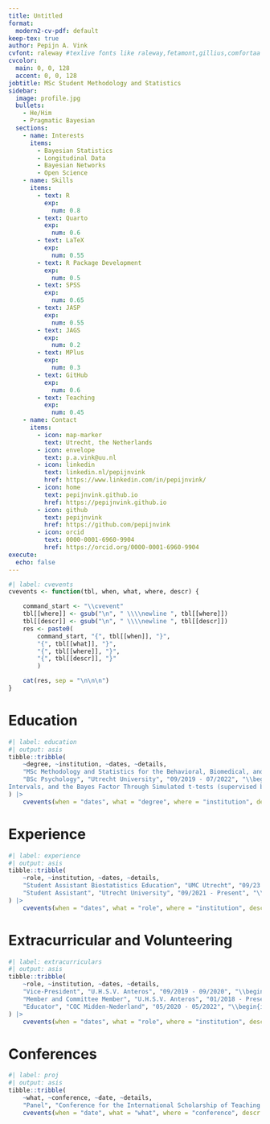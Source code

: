 ```yaml
---
title: Untitled
format:
  modern2-cv-pdf: default
keep-tex: true
author: Pepijn A. Vink
cvfont: raleway #texlive fonts like raleway,fetamont,gillius,comfortaa
cvcolor: 
  main: 0, 0, 128
  accent: 0, 0, 128
jobtitle: MSc Student Methodology and Statistics
sidebar:
  image: profile.jpg
  bullets:
    - He/Him
    - Pragmatic Bayesian
  sections: 
    - name: Interests
      items:
        - Bayesian Statistics
        - Longitudinal Data
        - Bayesian Networks
        - Open Science
    - name: Skills
      items:
        - text: R
          exp:
            num: 0.8
        - text: Quarto
          exp:
            num: 0.6
        - text: LaTeX
          exp:
            num: 0.55
        - text: R Package Development
          exp: 
            num: 0.5
        - text: SPSS
          exp:
            num: 0.65
        - text: JASP
          exp:
            num: 0.55
        - text: JAGS
          exp:
            num: 0.2
        - text: MPlus
          exp:
            num: 0.3
        - text: GitHub
          exp:
            num: 0.6
        - text: Teaching
          exp:
            num: 0.45
    - name: Contact
      items:
        - icon: map-marker
          text: Utrecht, the Netherlands
        - icon: envelope
          text: p.a.vink@uu.nl
        - icon: linkedin
          text: linkedin.nl/pepijnvink
          href: https://www.linkedin.com/in/pepijnvink/
        - icon: home
          text: pepijnvink.github.io
          href: https://pepijnvink.github.io
        - icon: github
          text: pepijnvink
          href: https://github.com/pepijnvink
        - icon: orcid
          text: 0000-0001-6960-9904
          href: https://orcid.org/0000-0001-6960-9904    
execute: 
  echo: false
---
```


```r
#| label: cvevents
cvevents <- function(tbl, when, what, where, descr) {

    command_start <- "\\cvevent"
    tbl[[where]] <- gsub("\n", " \\\\newline ", tbl[[where]])
    tbl[[descr]] <- gsub("\n", " \\\\newline ", tbl[[descr]])
    res <- paste0(
        command_start, "{", tbl[[when]], "}", 
        "{", tbl[[what]], "}",
        "{", tbl[[where]], "}",
        "{", tbl[[descr]], "}"
        )

    cat(res, sep = "\n\n\n")
}
```

# Education

```r
#| label: education
#| output: asis
tibble::tribble(
    ~degree, ~institution, ~dates, ~details,
    "MSc Methodology and Statistics for the Behavioral, Biomedical, and Social Sciences (Research)", "Utrecht University", "09/2022 - Present", "\\begin{itemize}\\item Courses on multivariate statistics, survey data analysis, mathematical statistics, programming, Bayesian statistics, multilevel models, psychometrics, causal inference, structural equation modeling, markup languages, and data science.\\item Thesis on implementation of causal inference methods in the Random Intercept Cross-Lagged Panel Model (supervised by prof. dr. Ellen Hamaker and Jeroen Mulder).\\item Traineeship on Bayesian algorithms for structure learning of Bayesian networks (supervised by dr. Maarten Marsman and dr. Noémi Schuurman).\\end{itemize}",
    "BSc Psychology", "Utrecht University", "09/2019 - 07/2022", "\\begin{itemize}\\item Specialization in Social Psychology. Average grade: 7.8.\\item Thesis: Frequentism vs Bayesianism: A Conceptual and Quantitative Comparison of NHST, Confidence Intervals, Credible
Intervals, and the Bayes Factor Through Simulated t-tests (supervised by prof. dr. Irene Klugkist and Thijs Carrière). Grade: 8.5.\\end{itemize}", "VWO", "Christelijk Lyceum Zeist", "2010 - 2016", "\\begin{itemize}\\item Specialized in natural sciences. Followed the bilingual education programme.\\end{itemize}"
) |>
    cvevents(when = "dates", what = "degree", where = "institution", descr = "details")
```

# Experience

```r
#| label: experience
#| output: asis
tibble::tribble(
    ~role, ~institution, ~dates, ~details,
    "Student Assistant Biostatistics Education", "UMC Utrecht", "09/23 - Present", "\\begin{itemize}\\item Taught practicals for the courses ‘Classical Methods in Data Analysis (MSc Epidemiology)’ and ‘Epidemiology and Big Data (MSc Applied Data Science)’.\\end{itemize}",
    "Student Assistant", "Utrecht University", "09/2021 - Present", "\\begin{itemize}\\item Teaching assistent for several bachelor courses for the faculty of social and behavioral sciences. This includes independently teaching workgroups as well as practicals for SPSS, JASP, R, and NVivo.\\item Practical teacher for UU summer school courses on MPlus.\\item Since September 2022 involved as a research assistant for Hanne Oberman. Tasks include programming for the {ggmice} package, preprocessing data, and working on a case study for a manuscript.\\item Since November 2022 involved as a research assistant on the biennial Open Science Monitor.\\end{itemize}", "Side-jobs", "", "2014-2019", "\\begin{itemize}\\item Supermarkt Employee (2014-2016)\\item Dishwasher at a restaurant (2016-2019)\\item Sales employee at a shoe store (2019)\\end{itemize}"
) |>
    cvevents(when = "dates", what = "role", where = "institution", descr = "details")
```

# Extracurricular and Volunteering
```r
#| label: extracurriculars
#| output: asis
tibble::tribble(
    ~role, ~institution, ~dates, ~details,
    "Vice-President", "U.H.S.V. Anteros", "09/2019 - 09/2020", "\\begin{itemize}\\item U.H.S.V. Anteros is an LGBT+ Student Association in Utrecht.\\item As Vice-President, I was mainly involved with maintaing relationships with other associations, occasionally chairing meetings, and supervising some committees, as well as other smaller tasks.\\end{itemize}",
    "Member and Committee Member", "U.H.S.V. Anteros", "01/2018 - Present", "\\begin{itemize}\\item Committees include: travel committee, lustrum committee, themed drinks committee, party committee, internal regulations committee, and the selection committee for choosing the new board.\\end{itemize}",
    "Educator", "COC Midden-Nederland", "05/2020 - 05/2022", "\\begin{itemize}\\item COC Midden-Nederland is a regional organization that advocates for LGBTI+ rights.\\item As an educator, I taught guest lessons at high school on LGBTI+ experiences.\\end{itemize}"
) |>
    cvevents(when = "dates", what = "role", where = "institution", descr = "details")
```

# Conferences

```r
#| label: proj
#| output: asis
tibble::tribble(
    ~what, ~conference, ~date, ~details,
    "Panel", "Conference for the International Scholarship of Teaching and Learning (ISOTL)",  "09/11/2023", "\\begin{itemize}\\item Panel member on the keynote panel about the role of open science in teaching in higher education.\\end{itemize}") |>
    cvevents(when = "date", what = "what", where = "conference", descr = "details")
```
